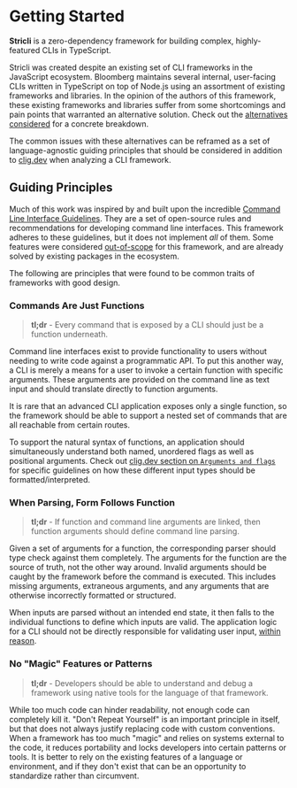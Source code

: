 # Getting Started

**Stricli** is a zero-dependency framework for building complex, highly-featured CLIs in TypeScript.

Stricli was created despite an existing set of CLI frameworks in the JavaScript ecosystem. Bloomberg maintains several internal, user-facing CLIs written in TypeScript on top of Node.js using an assortment of existing frameworks and libraries. In the opinion of the authors of this framework, these existing frameworks and libraries suffer from some shortcomings and pain points that warranted an alternative solution. Check out the [alternatives considered](./alternatives) for a concrete breakdown.

The common issues with these alternatives can be reframed as a set of language-agnostic guiding principles that should be considered in addition to [clig.dev](https://clig.dev) when analyzing a CLI framework.

## Guiding Principles

Much of this work was inspired by and built upon the incredible [Command Line Interface Guidelines](https://clig.dev). They are a set of open-source rules and recommendations for developing command line interfaces. This framework adheres to these guidelines, but it does not implement _all_ of them. Some features were considered [out-of-scope](../features/out-of-scope.mdx) for this framework, and are already solved by existing packages in the ecosystem.

The following are principles that were found to be common traits of frameworks with good design.

### Commands Are Just Functions

> **tl;dr** - Every command that is exposed by a CLI should just be a function underneath.

Command line interfaces exist to provide functionality to users without needing to write code against a programmatic API. To put this another way, a CLI is merely a means for a user to invoke a certain function with specific arguments. These arguments are provided on the command line as text input and should translate directly to function arguments.

It is rare that an advanced CLI application exposes only a single function, so the framework should be able to support a nested set of commands that are all reachable from certain routes.

To support the natural syntax of functions, an application should simultaneously understand both named, unordered flags as well as positional arguments. Check out [clig.dev section on `Arguments and flags`](https://clig.dev/#arguments-and-flags) for specific guidelines on how these different input types should be formatted/interpreted.

### When Parsing, Form Follows Function

> **tl;dr** - If function and command line arguments are linked, then function arguments should define command line parsing.

Given a set of arguments for a function, the corresponding parser should type check against them completely. The arguments for the function are the source of truth, not the other way around. Invalid arguments should be caught by the framework before the command is executed. This includes missing arguments, extraneous arguments, and any arguments that are otherwise incorrectly formatted or structured.

When inputs are parsed without an intended end state, it then falls to the individual functions to define which inputs are valid. The application logic for a CLI should not be directly responsible for validating user input, [within reason](../features/out-of-scope.mdx#cross-argument-validation).

### No "Magic" Features or Patterns

> **tl;dr** - Developers should be able to understand and debug a framework using native tools for the language of that framework.

While too much code can hinder readability, not enough code can completely kill it. "Don't Repeat Yourself" is an important principle in itself, but that does not always justify replacing code with custom conventions. When a framework has too much "magic" and relies on systems external to the code, it reduces portability and locks developers into certain patterns or tools. It is better to rely on the existing features of a language or environment, and if they don't exist that can be an opportunity to standardize rather than circumvent.
